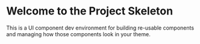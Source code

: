 
<Meta title="Example/Introduction" />

# Welcome to the Project Skeleton

This is a UI component dev environment for building re-usable components and managing how those components look in your theme.
